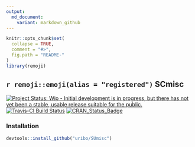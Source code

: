 ```yaml
---
output:
  md_document:
    variant: markdown_github
---
```


<!-- README.md is generated from README.Rmd. Please edit that file -->

```r
knitr::opts_chunk$set(
  collapse = TRUE,
  comment = "#>",
  fig.path = "README-"
)
library(remoji)
```

## `r remoji::emoji(alias = "registered")` SCmisc

[![Project Status: Wip - Initial development is in progress, but there has not yet been a stable, usable release suitable for the public.](http://www.repostatus.org/badges/0.1.0/wip.svg)](http://www.repostatus.org/#wip) [![Travis-CI Build Status](https://travis-ci.org/uribo/SUmisc/svg?branch=master)](https://travis-ci.org/uribo/SCmisc) [![CRAN_Status_Badge](http://www.r-pkg.org/badges/version/SUmisc)](http://cran.r-project.org/package=SUmisc)

### Installation

```r
devtools::install_github("uribo/SUmisc")
```
